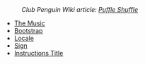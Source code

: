 :''Club Penguin Wiki article: [[clubpenguinwiki:Puffle_Shuffle|Puffle Shuffle]]''

*[[Media:Music222.swf|The Music]]
*[[Media:PuffleShuffleBootstrap.swf|Bootstrap]]
*[[Media:PuffleShuffleLocale.swf|Locale]]
*[[Media:PuffleShuffleSign.swf|Sign]]
*[[Media:PuffleShuffle title.swf|Instructions Title]]